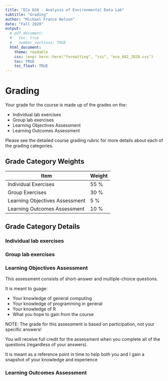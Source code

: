```yaml
---
title: "ECo 634 - Analysis of Environmental Data Lab"
subtitle: "Grading"
author: "Michael France Nelson"
date: "Fall 2020"
output:
  # pdf_document:
  #   toc: true
  #   number_sections: TRUE
  html_document:
    theme: readable
    css: !expr here::here("formatting", "css", "eco_602_2020.css")
    toc: TRUE
    toc_float: TRUE
---
```



# Grading

Your grade for the course is made up of the grades on the:

- Individual lab exercises
- Group lab exercises
- Learning Objectives Assessment
- Learning Outcomes Assessment

Please see the detailed course grading rubric for more details about each of the grading categories.

## Grade Category Weights

| Item | Weight |
|-|-|
| Individual Exercises | 55 % |
| Group Exercises | 30 % |
| Learning Objectives Assessment | 5 % |
| Learning Outcomes Assessment | 10 %|



## Grade Category Details {.tabset}

### Individual lab exercises


### Group lab exercises


### Learning Objectives Assessment

This assessment consists of short-answer and multiple-choice questions.

It is meant to guage:

- Your knowledge of general computing
- Your knowledge of programming in general
- Your knowledge of R
- What you hope to gain from the course

<div class="info"> 

NOTE: The grade for this assessment is based on participation, not your specific answers!

You will receive full credit for the assessment when you complete all of the questions (regardless of your answers).

It is meant as a reference point in time to help both you and I gain a snapshot of your knowledge and experience 

</div>



### Learning Outcomes Assessment
